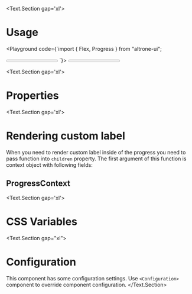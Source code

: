 
<BluePrint title="Progress" description="This component is used to show progress of some action" />

<Text.Section gap='xl'>
  # Usage

  <Playground code={`import { Flex, Progress } from "altrone-ui";

<Flex direction="vertical" gap="s">
  <Progress value={60} max={100} />
  <Progress value={5} max={60}>
    {({ value, max }) => <>{value} of {max} pages have read</>}
  </Progress>
</Flex>
`}>
      <Flex direction="vertical" gap="s">
        <Progress value={60} max={100} />
        <Progress value={5} max={60}>
          {({ value, max }) => <>{value} of {max} pages have read</>}
        </Progress>
      </Flex>
    </Playground>
</Text.Section>

<Text.Section gap='xl'>
  # Properties

  <PropertiesTable title="Properties" data={ProgressProperties} />
</Text.Section>

<Text.Section gap='xl'>
  # Rendering custom label

  When you need to render custom label inside of the progress you need to pass function into `children` property. The first
  argument of this function is context object with following fields:

  ## ProgressContext
  <PropertiesTable title="Properties" data={ProgressContextProperties} />
</Text.Section>

<Text.Section gap='xl'>
  # CSS Variables
  <CSSVariablesList data={ProgressCSSVariables} />
</Text.Section>

<Text.Section gap="xl">
  # Configuration
  This component has some configuration settings. Use `<Configuration>` component to override component configuration.
  <ConfigTable filter="progress." />
</Text.Section>